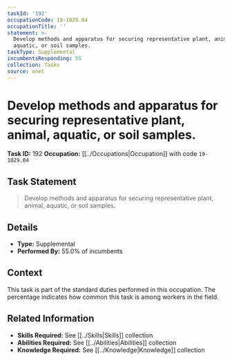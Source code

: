 ```yaml
---
taskId: '192'
occupationCode: 19-1029.04
occupationTitle: ''
statement: >-
  Develop methods and apparatus for securing representative plant, animal,
  aquatic, or soil samples.
taskType: Supplemental
incumbentsResponding: 55
collection: Tasks
source: onet
---
```

# Develop methods and apparatus for securing representative plant, animal, aquatic, or soil samples.

**Task ID:** 192
**Occupation:** [[../Occupations|Occupation]] with code `19-1029.04`

## Task Statement

> Develop methods and apparatus for securing representative plant, animal, aquatic, or soil samples.

## Details

- **Type:** Supplemental
- **Performed By:** 55.0% of incumbents

## Context

This task is part of the standard duties performed in this occupation. The percentage indicates how common this task is among workers in the field.

## Related Information

- **Skills Required:** See [[../Skills|Skills]] collection
- **Abilities Required:** See [[../Abilities|Abilities]] collection
- **Knowledge Required:** See [[../Knowledge|Knowledge]] collection
